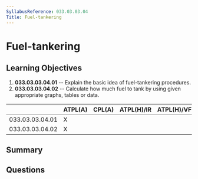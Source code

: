 ```yaml
---
SyllabusReference: 033.03.03.04
Title: Fuel-tankering
---
```


# Fuel-tankering

## Learning Objectives

1. **033.03.03.04.01** -- Explain the basic idea of fuel-tankering procedures.
2. **033.03.03.04.02** -- Calculate how much fuel to tank by using given
   appropriate graphs, tables or data.

|                 | ATPL(A) | CPL(A) | ATPL(H)/IR | ATPL(H)/VFR | CPL(H) | IR  | CBIR(A) |
| --------------- | ------- | ------ | ---------- | ----------- | ------ | --- | ------- |
| 033.03.03.04.01 | X       |        |            |             |        |     |         |
| 033.03.03.04.02 | X       |        |            |             |        |     |         |

## Summary

## Questions
